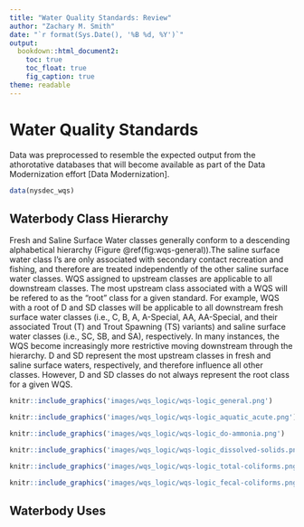 ```yaml
---
title: "Water Quality Standards: Review"
author: "Zachary M. Smith"
date: "`r format(Sys.Date(), '%B %d, %Y')`"
output: 
  bookdown::html_document2:
    toc: true
    toc_float: true
    fig_caption: true
theme: readable
---
```


# Water Quality Standards

Data was preprocessed to resemble the expected output from the athorotative databases that will become available as part of the Data Modernization effort [Data Modernization].
```r
data(nysdec_wqs)
```

## Waterbody Class Hierarchy

Fresh and Saline Surface Water classes generally conform to a descending alphabetical hierarchy (Figure \@ref(fig:wqs-general)).The saline surface water class I's are only associated with secondary contact recreation and fishing, and therefore are treated independently of the other saline surface water classes. WQS assigned to upstream classes are applicable to all downstream classes. The most upstream class associated with a WQS will be refered to as the "root" class for a given standard. For example, WQS with a root of D and SD classes will be applicable to all downstream fresh surface water classes (i.e., C, B, A, A-Special, AA, AA-Special, and their associated Trout (T) and Trout Spawning (TS) variants) and saline surface water classes (i.e., SC, SB, and SA), respectively. In many instances, the WQS become increasingly more restrictive moving downstream through the hierarchy. D and SD represent the most upstream classes in fresh and saline surface waters, respectively, and therefore influence all other classes. However, D and SD classes do not always represent the root class for a given WQS.


```r
knitr::include_graphics('images/wqs_logic/wqs-logic_general.png')
```

    


```r
knitr::include_graphics('images/wqs_logic/wqs-logic_aquatic_acute.png')
```





```r
knitr::include_graphics('images/wqs_logic/wqs-logic_do-ammonia.png')
```

```r
knitr::include_graphics('images/wqs_logic/wqs-logic_dissolved-solids.png')
```


```r
knitr::include_graphics('images/wqs_logic/wqs-logic_total-coliforms.png')
```


```r
knitr::include_graphics('images/wqs_logic/wqs-logic_fecal-coliforms.png')
```


## Waterbody Uses


